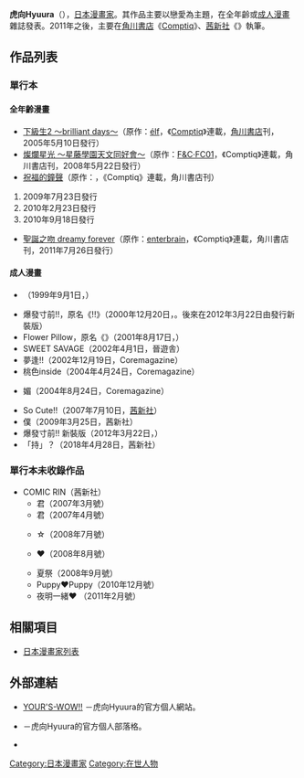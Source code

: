 {{multiple issues|
{{Notability Unreferenced|time=2016-11-05T08:18:35+00:00}}
{{Primarysources|time=2016-11-05T08:18:35+00:00}}
}}
{{japanese|japanese=虎向 ひゅうら|kana=こなた ひゅうら|romaji=Konata Hyūra}}
{{漫畫}}
'''虎向Hyuura'''（{{lang-ja|虎向 ひゅうら}}），[[日本|日本]][[漫畫家|漫畫家]]。其作品主要以戀愛為主題，在全年齡或[[成人漫畫|成人漫畫]]雜誌發表。2011年之後，主要在[[角川書店|角川書店]]《[[Comptiq|Comptiq]]》、[[茜新社|茜新社]]《{{link-ja|COMIC RIN|コミックリン}}》執筆。

== 作品列表 ==
=== 單行本 ===
==== 全年齡漫畫 ====
* [[下級生2|下級生2 ～brilliant days～]]（原作：[[élf|élf]]，《[[Comptiq|Comptiq]]》連載，[[角川書店|角川書店]]刊，2005年5月10日發行）
* [[燦爛星光_～星藤學園天文同好會～|燦爛星光 ～星藤學園天文同好會～]]（原作：[[F&C|F&C·FC01]]，《Comptiq》連載，角川書店刊，2008年5月22日發行）
* [[祝福的鐘聲|祝福的鐘聲]]（原作：{{link-ja|Windmill Oasis|ういんどみる}}，《Comptiq》連載，角川書店刊）
# 2009年7月23日發行
# 2010年2月23日發行
# 2010年9月18日發行
* [[聖誕之吻|聖誕之吻 dreamy forever]]（原作：[[enterbrain|enterbrain]]，《Comptiq》連載，角川書店刊，2011年7月26日發行）

==== 成人漫畫 ====
* {{lang|ja|ピンクほっぺた}}（1999年9月1日，{{link-ja|笠倉出版社|笠倉出版社}}）
* 爆發寸前!!，原名《{{lang|ja|爆発寸前}}!!》（2000年12月20日，{{link-ja|晉遊舎|晋遊舎}}。後來在2012年3月22日由{{link-ja|MAX (出版社)|マックス (出版社)|MAX}}發行新裝版）
* Flower Pillow，原名《{{lang|ja|フラワーピロウ}}》（2001年8月17日，{{link-ja|Coremagazine|コアマガジン}}） 
* SWEET SAVAGE（2002年4月1日，晉遊舎）
* 夢{{lang|ja|で}}逢{{lang|ja|えたら}}!!（2002年12月19日，Coremagazine） 
* 桃色inside（2004年4月24日，Coremagazine）  
* {{lang|ja|ほのかな}}媚{{lang|ja|薬}}（2004年8月24日，Coremagazine）
* So Cute!!（2007年7月10日，[[茜新社|茜新社]]）
* 僕{{lang|ja|のアニマルライフ}}（2009年3月25日，茜新社）
* 爆發寸前!! 新裝版（2012年3月22日，{{link-ja|MAX (出版社)|マックス (出版社)|MAX}}）
* 「{{lang|ja|気}}持{{lang|ja|ちよくなっちゃう}}」{{lang|ja|ってどういうこと}}？（2018年4月28日，茜新社）

=== 單行本未收錄作品 ===
* COMIC RIN（茜新社）
** 君{{lang|ja|だから}}（2007年3月號）
** 君{{lang|ja|だけに}}（2007年4月號）
** {{lang|ja|いせいどうせい}}☆（2008年7月號）
** {{lang|ja|みんなにはナイショだよ}}♥（2008年8月號）
** 夏祭（2008年9月號）
** Puppy♥Puppy（2010年12月號）
** 夜明{{lang|ja|けまで}}一緒♥ （2011年2月號）

== 相關項目 ==
* [[日本漫畫家列表|日本漫畫家列表]]

== 外部連結 ==
* [https://web.archive.org/web/20161105224800/http://yours-wow.chips.jp/ YOUR'S-WOW!!] {{ja icon}}－虎向Hyuura的官方個人網站。
* {{lang|ja|[http://blog.yours-wow.chips.jp/ こなひゅ～お仕事]}} {{ja icon}}－虎向Hyuura的官方個人部落格。
* {{twitter|kona_hyu}} {{ja icon}}

{{DEFAULTSORT:Konata Hyūra}}
[[Category:日本漫畫家|Category:日本漫畫家]]
[[Category:在世人物|Category:在世人物]]